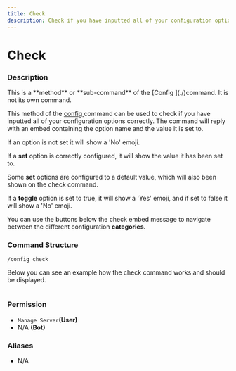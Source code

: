 ```yaml
---
title: Check
description: Check if you have inputted all of your configuration options correctly.
---
```


# Check

### Description

<Callout type="warning">
This is a **method** or **sub-command** of the [Config ](./)command. It is not its own command.
</Callout>

This method of the [config ](./)command can be used to check if you have inputted all of your configuration options correctly. The command will reply with an embed containing the option name and the value it is set to.

If an option is not set it will show a 'No' emoji.

If a **set** option is correctly configured, it will show the value it has been set to.

Some **set** options are configured to a default value, which will also been shown on the check command.

If a **toggle** option is set to true, it will show a 'Yes' emoji, and if set to false it will show a 'No' emoji.

You can use the buttons below the check embed message to navigate between the different configuration **categories.**&#x20;

### Command Structure

```
/config check
```

Below you can see an example how the check command works and should be displayed.

<figure><img src="https://i.imgur.com/yfDueE7.png" alt="" /><figcaption></figcaption></figure>

### **Permission**

* `Manage Server`**(User)**
* N/A **(Bot)**

### Aliases

* N/A

